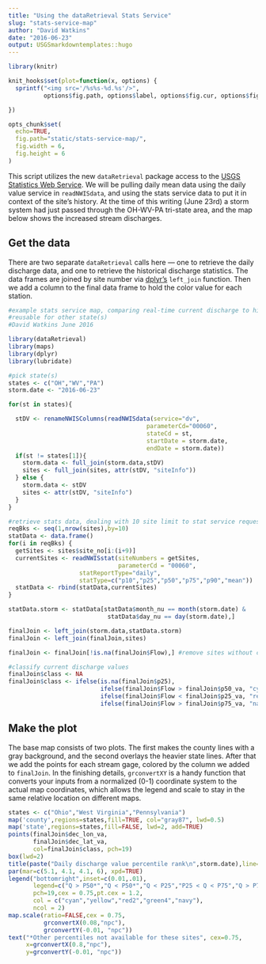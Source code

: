 ```yaml
---
title: "Using the dataRetrieval Stats Service"
slug: "stats-service-map"
author: "David Watkins"
date: "2016-06-23"
output: USGSmarkdowntemplates::hugo
---
```

```r
library(knitr)

knit_hooks$set(plot=function(x, options) {
  sprintf("<img src='/%s%s-%d.%s'/>", 
          options$fig.path, options$label, options$fig.cur, options$fig.ext)

})     

opts_chunk$set(
  echo=TRUE,
  fig.path="static/stats-service-map/",
  fig.width = 6,
  fig.height = 6
)
```

This script utilizes the new `dataRetrieval` package access to the [USGS Statistics Web Service](http://waterservices.usgs.gov/rest/Statistics-Service.html).  We will be pulling daily mean data using the daily value service in `readNWISdata`, and using the stats service data to put it in context of the site's history.  At the time of this writing (June 23rd) a storm system had just passed through the OH-WV-PA tri-state area, and the map below shows the increased stream discharges.  

## Get the data

There are two separate `dataRetrieval` calls here — one to retrieve the daily discharge data, and one to retrieve the historical discharge statistics.  The data frames are joined by site number via [dplyr's](https://cran.rstudio.com/web/packages/dplyr/vignettes/introduction.html) `left_join` function.  Then we add a column to the final data frame to hold the color value for each station.    
  
```r
#example stats service map, comparing real-time current discharge to history for each site
#reusable for other state(s)
#David Watkins June 2016

library(dataRetrieval)
library(maps)
library(dplyr)
library(lubridate)

#pick state(s)
states <- c("OH","WV","PA")
storm.date <- "2016-06-23"

for(st in states){

  stDV <- renameNWISColumns(readNWISdata(service="dv",
                                       parameterCd="00060",
                                       stateCd = st,
                                       startDate = storm.date,
                                       endDate = storm.date))
  if(st != states[1]){
    storm.data <- full_join(storm.data,stDV)
    sites <- full_join(sites, attr(stDV, "siteInfo"))
  } else {
    storm.data <- stDV
    sites <- attr(stDV, "siteInfo")
  }
}

#retrieve stats data, dealing with 10 site limit to stat service requests
reqBks <- seq(1,nrow(sites),by=10)
statData <- data.frame()
for(i in reqBks) {
  getSites <- sites$site_no[i:(i+9)]
  currentSites <- readNWISstat(siteNumbers = getSites,
                               parameterCd = "00060", 
                    statReportType="daily",
                    statType=c("p10","p25","p50","p75","p90","mean"))
  statData <- rbind(statData,currentSites)
}

statData.storm <- statData[statData$month_nu == month(storm.date) & 
                            statData$day_nu == day(storm.date),]

finalJoin <- left_join(storm.data,statData.storm)
finalJoin <- left_join(finalJoin,sites)

finalJoin <- finalJoin[!is.na(finalJoin$Flow),] #remove sites without current data

#classify current discharge values
finalJoin$class <- NA
finalJoin$class <- ifelse(is.na(finalJoin$p25), 
                          ifelse(finalJoin$Flow > finalJoin$p50_va, "cyan","yellow"),
                          ifelse(finalJoin$Flow < finalJoin$p25_va, "red2",
                          ifelse(finalJoin$Flow > finalJoin$p75_va, "navy","green4")))
```

## Make the plot
The base map consists of two plots.  The first makes the county lines with a gray background, and the second overlays the heavier state lines.  After that we add the points for each stream gage, colored by the column we added to `finalJoin`.  In the finishing details, `grconvertXY` is a handy function that converts your inputs from a normalized (0-1) coordinate system to the actual map coordinates, which allows the legend and scale to stay in the same relative location on different maps. 

```r
states <- c("Ohio","West Virginia","Pennsylvania")
map('county',regions=states,fill=TRUE, col="gray87", lwd=0.5)
map('state',regions=states,fill=FALSE, lwd=2, add=TRUE)
points(finalJoin$dec_lon_va,
       finalJoin$dec_lat_va,
       col=finalJoin$class, pch=19)
box(lwd=2)
title(paste("Daily discharge value percentile rank\n",storm.date),line=1)
par(mar=c(5.1, 4.1, 4.1, 6), xpd=TRUE)
legend("bottomright",inset=c(0.01,.01),
       legend=c("Q > P50*","Q < P50*","Q < P25","P25 < Q < P75","Q > P75"),
       pch=19,cex = 0.75,pt.cex = 1.2,
       col = c("cyan","yellow","red2","green4","navy"),
       ncol = 2)
map.scale(ratio=FALSE,cex = 0.75,
          grconvertX(0.08,"npc"), 
          grconvertY(-0.01, "npc"))
text("*Other percentiles not available for these sites", cex=0.75,
     x=grconvertX(0.8,"npc"), 
     y=grconvertY(-0.01, "npc"))
```

